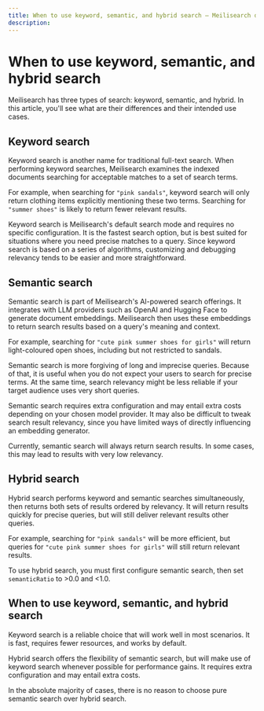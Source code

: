 ```yaml
---
title: When to use keyword, semantic, and hybrid search — Meilisearch documentation
description: 
---
```


# When to use keyword, semantic, and hybrid search

Meilisearch has three types of search: keyword, semantic, and hybrid. In this article, you'll see what are their differences and their intended use cases.

## Keyword search

Keyword search is another name for traditional full-text search. When performing keyword searches, Meilisearch examines the indexed documents searching for acceptable matches to a set of search terms.

For example, when searching for `"pink sandals"`, keyword search will only return clothing items explicitly mentioning these two terms. Searching for `"summer shoes"` is likely to return fewer relevant results.

Keyword search is Meilisearch's default search mode and requires no specific configuration. It is the fastest search option, but is best suited for situations where you need precise matches to a query. Since keyword search is based on a series of algorithms, customizing and debugging relevancy tends to be easier and more straightforward.

## Semantic search

Semantic search is part of Meilisearch's AI-powered search offerings. It integrates with LLM providers such as OpenAI and Hugging Face to generate document embeddings. Meilisearch then uses these embeddings to return search results based on a query's meaning and context.

For example, searching for `"cute pink summer shoes for girls"` will return light-coloured open shoes, including but not restricted to sandals.

Semantic search is more forgiving of long and imprecise queries. Because of that, it is useful when you do not expect your users to search for precise terms. At the same time, search relevancy might be less reliable if your target audience uses very short queries.

Semantic search requires extra configuration and may entail extra costs depending on your chosen model provider. It may also be difficult to tweak search result relevancy, since you have limited ways of directly influencing an embedding generator.

<Capsule intent="warning">
Currently, semantic search will always return search results. In some cases, this may lead to results with very low relevancy.
</Capsule>

## Hybrid search

Hybrid search performs keyword and semantic searches simultaneously, then returns both sets of results ordered by relevancy. It will return results quickly for precise queries, but will still deliver relevant results other queries.

For example, searching for `"pink sandals"` will be more efficient, but queries for `"cute pink summer shoes for girls"` will still return relevant results.

To use hybrid search, you must first configure semantic search, then set `semanticRatio` to >0.0 and \<1.0.

## When to use keyword, semantic, and hybrid search

Keyword search is a reliable choice that will work well in most scenarios. It is fast, requires fewer resources, and works by default.

Hybrid search offers the flexibility of semantic search, but will make use of keyword search whenever possible for performance gains. It requires extra configuration and may entail extra costs.

In the absolute majority of cases, there is no reason to choose pure semantic search over hybrid search.
